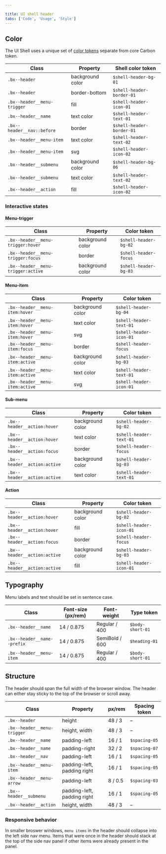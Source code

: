 ```yaml
---

title: UI shell header
tabs: ['Code', 'Usage', 'Style']
---
```


## Color

The UI Shell uses a unique set of [color tokens](https://github.com/carbon-design-system/carbon/blob/6b808726c5a094cd59c3d6341dfb8c4b4ce453e4/packages/components/src/components/ui-shell/_theme.scss) separate from core Carbon token.

| Class                         | Property         | Shell color token         |
| ----------------------------- | ---------------- | ------------------------- |
| `.bx--header`                 | background color | `$shell-header-bg-01`     |
| `.bx--header`                 | border-bottom    | `$shell-header-border-01` |
| `.bx--header__menu-trigger`   | fill             | `$shell-header-icon-01`   |
| `.bx--header__name`           | text color       | `$shell-header-text-01`   |
| `.bx--header__nav::before`    | border           | `$shell-header-border-01` |
| `.bx--header__menu-item`      | text color       | `$shell-header-text-02`   |
| `.bx--header__menu-item`      | svg              | `$shell-header-icon-02`   |
| `.bx--header__submenu`        | background color | `$shell-header-bg-06`     |
| `.bx--header__submenu`        | text color       | `$shell-header-text-02`   |
| `.bx--header__action`         | fill             | `$shell-header-icon-02`   |

### Interactive states

#### Menu-trigger

| Class                               | Property         | Color token      |
| ----------------------------------- | ---------------- | ---------------- |
| `.bx--header__menu-trigger:hover`   | background color | `$shell-header-bg-02`|
| `.bx--header__menu-trigger:focus`   | border           | `$shell-header-focus`|
| `.bx--header__menu-trigger:active`  | background color | `$shell-header-bg-03`|

#### Menu-item

| Class                               | Property         | Color token      |
| ----------------------------------- | ---------------- | ---------------- |
| `.bx--header__menu-item:hover`      | background color | `$shell-header-bg-04`|
| `.bx--header__menu-item:hover`      | text color       | `$shell-header-text-01` |
| `.bx--header__menu-item:hover`      | svg              | `$shell-header-icon-01` |
| `.bx--header__menu-item:focus`      | border           | `$shell-header-focus`|
| `.bx--header__menu-item:active`     | background color | `$shell-header-bg-03`|
| `.bx--header__menu-item:active`     | text color       | `$shell-header-text-01` |
| `.bx--header__menu-item:active`     | svg              | `$shell-header-icon-01` |

#### Sub-menu

| Class                               | Property         | Color token             |
| ----------------------------------- | ---------------- | ----------------------- |
| `.bx--header__action:hover`         | background color | `$shell-header-bg-02`   |
| `.bx--header__action:hover`         | text color       | `$shell-header-text-01` |
| `.bx--header__action:focus`         | border           | `$shell-header-focus`   |
| `.bx--header__action:active`        | background color | `$shell-header-bg-03`   |
| `.bx--header__action:active`        | text color       | `$shell-header-text-01` |

#### Action

| Class                               | Property         | Color token             |
| ----------------------------------- | ---------------- | ----------------------- |
| `.bx--header__action:hover`         | background color | `$shell-header-bg-02`   |
| `.bx--header__action:hover`         | fill             | `$shell-header-icon-01` |
| `.bx--header__action:focus`         | border           | `$shell-header-focus`   |
| `.bx--header__action:active`        | background color | `$shell-header-bg-03`   |
| `.bx--header__action:active`        | fill             | `$shell-header-icon-01` |



## Typography

Menu labels and text should be set in sentence case.

| Class                      | Font-size (px/rem) | Font-weight    | Type token      |
| -------------------------- | ------------------ | -------------- | --------------- |
| `.bx--header__name`        | 14 / 0.875         | Regular / 400  | `$body-short-01`|
| `.bx--header__name--prefix`| 14 / 0.875         | SemiBold / 600 | `$heading-01`   |
| `.bx--header__menu-item`   | 14 / 0.875         | Regular / 400  | `$body-short-01`|

<!--
### Text overflow

[Guidance for text overflow and wrapping for platform name or labels]

-->

## Structure

The header should span the full width of the browser window. The header can either stay sticky to the top of the browser or scroll away.

| Class                          | Property                    | px/rem     | Spacing token |
| ------------------------------ | --------------------------- | ---------- | ------------- |
| `.bx--header`                  | height                      | 48 / 3     | –             |
| `.bx--header__menu-trigger`    | height, width               | 48 / 3     | –             |
| `.bx--header__name`            | padding-left                | 16 / 1     | `$spacing-05` |
| `.bx--header__name`            | padding-right               | 32 / 2     | `$spacing-07` |
| `.bx--header__nav`             | padding-left                | 16 / 1     | `$spacing-05` |
| `.bx--header__menu-item`       | padding-left, padding right | 16 / 1     | `$spacing-05` |
| `.bx--header__menu-arrow`      | padding-left                | 8 / 0.5    | `$spacing-03` |
| `.bx--header__submenu`         | padding-left, padding right | 16 / 1     | `$spacing-05` |
| `.bx--header__action`          | height, width               | 48 / 3     | –             |

<!--
[to do: spec image, header and submenu]
-->

### Responsive behavior

In smaller broswer windows, `menu items` in the header should collapse into the left side nav menu. Items that were once in the header should stack at the top of the side nav panel if other items were already present in the panel. 

<!--
[to do]
[example image]
-->
